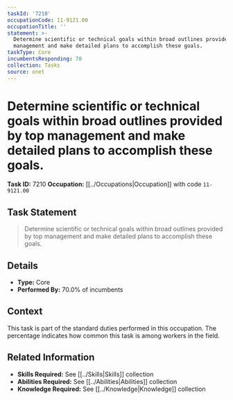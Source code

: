 ```yaml
---
taskId: '7210'
occupationCode: 11-9121.00
occupationTitle: ''
statement: >-
  Determine scientific or technical goals within broad outlines provided by top
  management and make detailed plans to accomplish these goals.
taskType: Core
incumbentsResponding: 70
collection: Tasks
source: onet
---
```

# Determine scientific or technical goals within broad outlines provided by top management and make detailed plans to accomplish these goals.

**Task ID:** 7210
**Occupation:** [[../Occupations|Occupation]] with code `11-9121.00`

## Task Statement

> Determine scientific or technical goals within broad outlines provided by top management and make detailed plans to accomplish these goals.

## Details

- **Type:** Core
- **Performed By:** 70.0% of incumbents

## Context

This task is part of the standard duties performed in this occupation. The percentage indicates how common this task is among workers in the field.

## Related Information

- **Skills Required:** See [[../Skills|Skills]] collection
- **Abilities Required:** See [[../Abilities|Abilities]] collection
- **Knowledge Required:** See [[../Knowledge|Knowledge]] collection
